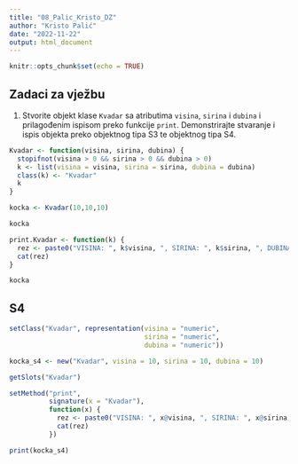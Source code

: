 ```yaml
---
title: "08_Palic_Kristo_DZ"
author: "Kristo Palić"
date: "2022-11-22"
output: html_document
---
```


```r
knitr::opts_chunk$set(echo = TRUE)
```

## Zadaci za vježbu {-}

1. Stvorite objekt klase `Kvadar` sa atributima `visina`, `sirina` i `dubina` i prilagođenim ispisom preko funkcije `print`. Demonstrirajte stvaranje i ispis objekta preko objektnog tipa S3 te objektnog tipa S4.

```r
Kvadar <- function(visina, sirina, dubina) {
  stopifnot(visina > 0 && sirina > 0 && dubina > 0)
  k <- list(visina = visina, sirina = sirina, dubina = dubina)
  class(k) <- "Kvadar"
  k
}

kocka <- Kvadar(10,10,10)

kocka

print.Kvadar <- function(k) {
  rez <- paste0("VISINA: ", k$visina, ", SIRINA: ", k$sirina, ", DUBINA: ", k$dubina, "\n")
  cat(rez)
}

kocka
```









## S4
```r
setClass("Kvadar", representation(visina = "numeric",
                                  sirina = "numeric",
                                  dubina = "numeric"))

kocka_s4 <- new("Kvadar", visina = 10, sirina = 10, dubina = 10)

getSlots("Kvadar")

setMethod("print",
          signature(x = "Kvadar"),
          function(x) {
            rez <- paste0("VISINA: ", x@visina, ", SIRINA: ", x@sirina, ", DUBINA: ", x@dubina, "\n")
            cat(rez)
          })

print(kocka_s4)


```


